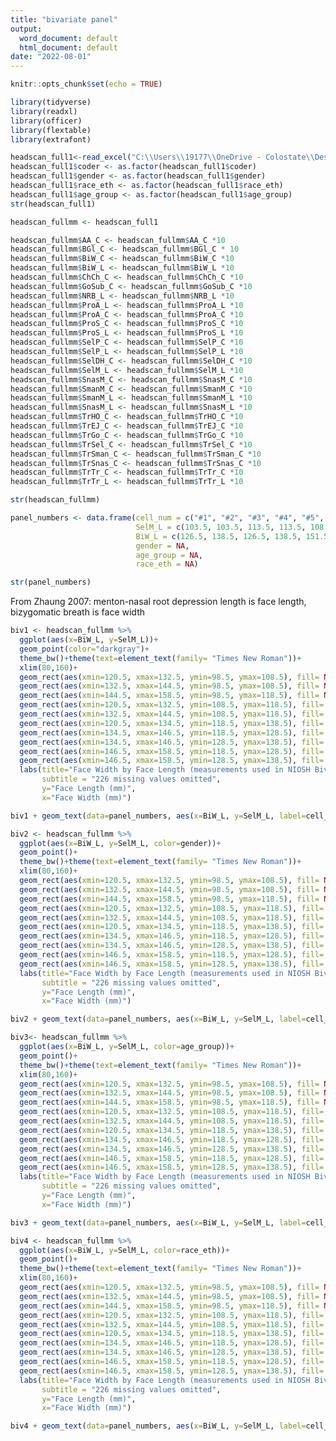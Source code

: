 ```yaml
---
title: "bivariate panel"
output:
  word_document: default
  html_document: default
date: "2022-08-01"
---
```


```r
knitr::opts_chunk$set(echo = TRUE)
```

```r
library(tidyverse)
library(readxl)
library(officer)
library(flextable)
library(extrafont)
```

```r
headscan_full1<-read_excel("C:\\Users\\19177\\OneDrive - Colostate\\Desktop\\Dissertation\\headscan_dissertation\\headscan_full1.xlsx")
headscan_full1$coder <- as.factor(headscan_full1$coder)
headscan_full1$gender <- as.factor(headscan_full1$gender)
headscan_full1$race_eth <- as.factor(headscan_full1$race_eth)
headscan_full1$age_group <- as.factor(headscan_full1$age_group)
str(headscan_full1)
```

```r
headscan_fullmm <- headscan_full1

headscan_fullmm$AA_C <- headscan_fullmm$AA_C *10
headscan_fullmm$BGl_C <- headscan_fullmm$BGl_C * 10
headscan_fullmm$BiW_C <- headscan_fullmm$BiW_C *10
headscan_fullmm$BiW_L <- headscan_fullmm$BiW_L *10
headscan_fullmm$ChCh_C <- headscan_fullmm$ChCh_C *10
headscan_fullmm$GoSub_C <- headscan_fullmm$GoSub_C *10
headscan_fullmm$NRB_L <- headscan_fullmm$NRB_L *10
headscan_fullmm$ProA_L <- headscan_fullmm$ProA_L *10
headscan_fullmm$ProA_C <- headscan_fullmm$ProA_C *10
headscan_fullmm$ProS_C <- headscan_fullmm$ProS_C *10
headscan_fullmm$ProS_L <- headscan_fullmm$ProS_L *10
headscan_fullmm$SelP_C <- headscan_fullmm$SelP_C *10
headscan_fullmm$SelP_L <- headscan_fullmm$SelP_L *10
headscan_fullmm$SelDH_C <- headscan_fullmm$SelDH_C *10
headscan_fullmm$SelM_L <- headscan_fullmm$SelM_L *10
headscan_fullmm$SnasM_C <- headscan_fullmm$SnasM_C *10
headscan_fullmm$SmanM_C <- headscan_fullmm$SmanM_C *10
headscan_fullmm$SmanM_L <- headscan_fullmm$SmanM_L *10
headscan_fullmm$SnasM_L <- headscan_fullmm$SnasM_L *10
headscan_fullmm$TrHO_C <- headscan_fullmm$TrHO_C *10
headscan_fullmm$TrEJ_C <- headscan_fullmm$TrEJ_C *10
headscan_fullmm$TrGo_C <- headscan_fullmm$TrGo_C *10
headscan_fullmm$TrSel_C <- headscan_fullmm$TrSel_C *10
headscan_fullmm$TrSman_C <- headscan_fullmm$TrSman_C *10
headscan_fullmm$TrSnas_C <- headscan_fullmm$TrSnas_C *10
headscan_fullmm$TrTr_C <- headscan_fullmm$TrTr_C *10
headscan_fullmm$TrTr_L <- headscan_fullmm$TrTr_L *10

str(headscan_fullmm)
```





```r
panel_numbers <- data.frame(cell_num = c("#1", "#2", "#3", "#4", "#5", "#6", "#7", "#8", "#9", "#10"),
                            SelM_L = c(103.5, 103.5, 113.5, 113.5, 108.5, 128.5, 123.5, 123.5, 133.5, 133.5),
                            BiW_L = c(126.5, 138.5, 126.5, 138.5, 151.5, 127.5, 140.5, 152.5, 140.5, 152.5),
                            gender = NA,
                            age_group = NA,
                            race_eth = NA)

str(panel_numbers)
```


From Zhaung 2007: menton-nasal root depression length is face length, bizygomatic breath is face width

```r
biv1 <- headscan_fullmm %>% 
  ggplot(aes(x=BiW_L, y=SelM_L))+
  geom_point(color="darkgray")+
  theme_bw()+theme(text=element_text(family= "Times New Roman"))+
  xlim(80,160)+
  geom_rect(aes(xmin=120.5, xmax=132.5, ymin=98.5, ymax=108.5), fill= NA, alpha=0.4, colour="black")+
  geom_rect(aes(xmin=132.5, xmax=144.5, ymin=98.5, ymax=108.5), fill= NA, alpha=0.4, colour="black")+
  geom_rect(aes(xmin=144.5, xmax=158.5, ymin=98.5, ymax=118.5), fill= NA, alpha=0.4, colour="black")+
  geom_rect(aes(xmin=120.5, xmax=132.5, ymin=108.5, ymax=118.5), fill= NA, alpha=0.4, colour="black")+
  geom_rect(aes(xmin=132.5, xmax=144.5, ymin=108.5, ymax=118.5), fill= NA, alpha=0.4, colour="black")+
  geom_rect(aes(xmin=120.5, xmax=134.5, ymin=118.5, ymax=138.5), fill= NA, alpha=0.4, colour="black")+
  geom_rect(aes(xmin=134.5, xmax=146.5, ymin=118.5, ymax=128.5), fill= NA, alpha=0.4, colour="black")+
  geom_rect(aes(xmin=134.5, xmax=146.5, ymin=128.5, ymax=138.5), fill= NA, alpha=0.4, colour="black")+
  geom_rect(aes(xmin=146.5, xmax=158.5, ymin=118.5, ymax=128.5), fill= NA, alpha=0.4, colour="black")+
  geom_rect(aes(xmin=146.5, xmax=158.5, ymin=128.5, ymax=138.5), fill= NA, alpha=0.4, colour="black")+
  labs(title="Face Width by Face Length (measurements used in NIOSH Bivariate Panel)",
       subtitle = "226 missing values omitted",
       y="Face Length (mm)",
       x="Face Width (mm)")

biv1 + geom_text(data=panel_numbers, aes(x=BiW_L, y=SelM_L, label=cell_num))
```

```r
biv2 <- headscan_fullmm %>% 
  ggplot(aes(x=BiW_L, y=SelM_L, color=gender))+
  geom_point()+
  theme_bw()+theme(text=element_text(family= "Times New Roman"))+
  xlim(80,160)+
  geom_rect(aes(xmin=120.5, xmax=132.5, ymin=98.5, ymax=108.5), fill= NA, alpha=0.4, colour="black")+
  geom_rect(aes(xmin=132.5, xmax=144.5, ymin=98.5, ymax=108.5), fill= NA, alpha=0.4, colour="black")+
  geom_rect(aes(xmin=144.5, xmax=158.5, ymin=98.5, ymax=118.5), fill= NA, alpha=0.4, colour="black")+
  geom_rect(aes(xmin=120.5, xmax=132.5, ymin=108.5, ymax=118.5), fill= NA, alpha=0.4, colour="black")+
  geom_rect(aes(xmin=132.5, xmax=144.5, ymin=108.5, ymax=118.5), fill= NA, alpha=0.4, colour="black")+
  geom_rect(aes(xmin=120.5, xmax=134.5, ymin=118.5, ymax=138.5), fill= NA, alpha=0.4, colour="black")+
  geom_rect(aes(xmin=134.5, xmax=146.5, ymin=118.5, ymax=128.5), fill= NA, alpha=0.4, colour="black")+
  geom_rect(aes(xmin=134.5, xmax=146.5, ymin=128.5, ymax=138.5), fill= NA, alpha=0.4, colour="black")+
  geom_rect(aes(xmin=146.5, xmax=158.5, ymin=118.5, ymax=128.5), fill= NA, alpha=0.4, colour="black")+
  geom_rect(aes(xmin=146.5, xmax=158.5, ymin=128.5, ymax=138.5), fill= NA, alpha=0.4, colour="black")+
  labs(title="Face Width by Face Length (measurements used in NIOSH Bivariate Panel)",
       subtitle = "226 missing values omitted",
       y="Face Length (mm)",
       x="Face Width (mm)")

biv2 + geom_text(data=panel_numbers, aes(x=BiW_L, y=SelM_L, label=cell_num))
```


```r
biv3<- headscan_fullmm %>% 
  ggplot(aes(x=BiW_L, y=SelM_L, color=age_group))+
  geom_point()+
  theme_bw()+theme(text=element_text(family= "Times New Roman"))+
  xlim(80,160)+
  geom_rect(aes(xmin=120.5, xmax=132.5, ymin=98.5, ymax=108.5), fill= NA, alpha=0.4, colour="black")+
  geom_rect(aes(xmin=132.5, xmax=144.5, ymin=98.5, ymax=108.5), fill= NA, alpha=0.4, colour="black")+
  geom_rect(aes(xmin=144.5, xmax=158.5, ymin=98.5, ymax=118.5), fill= NA, alpha=0.4, colour="black")+
  geom_rect(aes(xmin=120.5, xmax=132.5, ymin=108.5, ymax=118.5), fill= NA, alpha=0.4, colour="black")+
  geom_rect(aes(xmin=132.5, xmax=144.5, ymin=108.5, ymax=118.5), fill= NA, alpha=0.4, colour="black")+
  geom_rect(aes(xmin=120.5, xmax=134.5, ymin=118.5, ymax=138.5), fill= NA, alpha=0.4, colour="black")+
  geom_rect(aes(xmin=134.5, xmax=146.5, ymin=118.5, ymax=128.5), fill= NA, alpha=0.4, colour="black")+
  geom_rect(aes(xmin=134.5, xmax=146.5, ymin=128.5, ymax=138.5), fill= NA, alpha=0.4, colour="black")+
  geom_rect(aes(xmin=146.5, xmax=158.5, ymin=118.5, ymax=128.5), fill= NA, alpha=0.4, colour="black")+
  geom_rect(aes(xmin=146.5, xmax=158.5, ymin=128.5, ymax=138.5), fill= NA, alpha=0.4, colour="black")+
  labs(title="Face Width by Face Length (measurements used in NIOSH Bivariate Panel)",
       subtitle = "226 missing values omitted",
       y="Face Length (mm)",
       x="Face Width (mm)")

biv3 + geom_text(data=panel_numbers, aes(x=BiW_L, y=SelM_L, label=cell_num))
```


```r
biv4 <- headscan_fullmm %>% 
  ggplot(aes(x=BiW_L, y=SelM_L, color=race_eth))+
  geom_point()+
  theme_bw()+theme(text=element_text(family= "Times New Roman"))+
  xlim(80,160)+
  geom_rect(aes(xmin=120.5, xmax=132.5, ymin=98.5, ymax=108.5), fill= NA, alpha=0.4, colour="black")+
  geom_rect(aes(xmin=132.5, xmax=144.5, ymin=98.5, ymax=108.5), fill= NA, alpha=0.4, colour="black")+
  geom_rect(aes(xmin=144.5, xmax=158.5, ymin=98.5, ymax=118.5), fill= NA, alpha=0.4, colour="black")+
  geom_rect(aes(xmin=120.5, xmax=132.5, ymin=108.5, ymax=118.5), fill= NA, alpha=0.4, colour="black")+
  geom_rect(aes(xmin=132.5, xmax=144.5, ymin=108.5, ymax=118.5), fill= NA, alpha=0.4, colour="black")+
  geom_rect(aes(xmin=120.5, xmax=134.5, ymin=118.5, ymax=138.5), fill= NA, alpha=0.4, colour="black")+
  geom_rect(aes(xmin=134.5, xmax=146.5, ymin=118.5, ymax=128.5), fill= NA, alpha=0.4, colour="black")+
  geom_rect(aes(xmin=134.5, xmax=146.5, ymin=128.5, ymax=138.5), fill= NA, alpha=0.4, colour="black")+
  geom_rect(aes(xmin=146.5, xmax=158.5, ymin=118.5, ymax=128.5), fill= NA, alpha=0.4, colour="black")+
  geom_rect(aes(xmin=146.5, xmax=158.5, ymin=128.5, ymax=138.5), fill= NA, alpha=0.4, colour="black")+
  labs(title="Face Width by Face Length (measurements used in NIOSH Bivariate Panel)",
       subtitle = "226 missing values omitted",
       y="Face Length (mm)",
       x="Face Width (mm)")

biv4 + geom_text(data=panel_numbers, aes(x=BiW_L, y=SelM_L, label=cell_num))
```